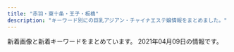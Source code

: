 ```yaml
---
title: "赤羽・東十条・王子・板橋"
description: "キーワード別にの巨乳アジアン・チャイナエステ嬢情報をまとめました。"
---
```


新着画像と新着キーワードをまとめています。
2021年04月09日の情報です。

<DmmAffiliateIns />
<KeywordTable
  shops={
    [
    {
        "station": "JR\u8d64\u7fbd\u99c5\u5357\u6539\u672d\u53e3(\u6771)",
        "url": "http://esthe-japan.work/flower/",
        "keywords": {
            "98": 1,
            "89": 3,
            "87": 3,
            "88": 3,
            "\u30bb\u30af\u30b7\u30fc": 6
        },
        "name": "FLOWER",
        "img_links": [
            "http://esthe-japan.work/flower/upload/202004/1588153474.png"
        ]
    },
    {
        "keywords": {},
        "img_links": [
            "https://nippori-massage.com/room/room-l3.jpg",
            "https://nippori-massage.com/images/esthe3.jpg",
            "https://nippori-massage.com/images/esthe2.jpg",
            "https://nippori-massage.com/images/header3.png",
            "https://nippori-massage.com/icon/yelp.png",
            "https://nippori-massage.com/icon/line.png",
            "https://nippori-massage.com/footer/footer-staff.png",
            "https://nippori-massage.com/footer/footer-tel.png",
            "https://nippori-massage.com/line/10min-coupon.png",
            "https://nippori-massage.com/images/line_friend.png",
            "https://nippori-massage.com/staff/nana-s1.jpg",
            "https://nippori-massage.com/images/main-sp.jpg",
            "https://nippori-massage.com/footer/footer-line.png",
            "https://nippori-massage.com/icon/facebook.png",
            "https://scdn.line-apps.com/n/line_add_friends/btn/ja.png",
            "https://nippori-massage.com/images/qrcode.png",
            "https://nippori-massage.com/line/line-qr.png",
            "https://nippori-massage.com//icon/facebook.png",
            "https://nippori-massage.com/room/room-l4.jpg",
            "https://nippori-massage.com/staff/yui-s1.jpg",
            "https://nippori-massage.com/staff/mirei-s1.jpg",
            "https://nippori-massage.com/images/esthe1.jpg",
            "https://nippori-massage.com/images/main1.jpg",
            "https://nippori-massage.com/staff/mirei-l1.jpg",
            "https://nippori-massage.com/room/room-l2.jpg",
            "https://nippori-massage.com/staff/yui-l1.jpg",
            "https://nippori-massage.com/images/obi.jpg",
            "https://nippori-massage.com/icon/twitter.png",
            "https://nippori-massage.com/staff/nana-l1.jpg",
            "https://nippori-massage.com/images/clear.png",
            "https://nippori-massage.com/room/room-l1.jpg",
            "https://nippori-massage.com/images/esthe4.jpg"
        ],
        "station": "\u5c3e\u4e45\u99c5",
        "url": "https://nippori-massage.com/",
        "name": "\u56de\u697d\u82d1"
    },
    {
        "keywords": {
            "D": 10,
            "C": 15,
            "85": 2,
            "E": 6,
            "86": 8,
            "87": 6
        },
        "url": "http://www.cocosia.work/",
        "img_links": [
            "http://www.cocosia.work/staff/riya.jpg",
            "http://www.cocosia.work/staff/hina.jpg",
            "http://www.cocosia.work/staff/rea.jpg",
            "http://www.cocosia.work/img/i_tel.png",
            "http://www.cocosia.work/staff/rea1.jpg",
            "http://www.cocosia.work/img/header_info.png",
            "http://www.cocosia.work/staff/riya1.jpg",
            "http://www.cocosia.work/img/int1_sp.jpg",
            "http://www.cocosia.work/staff/mao.jpg",
            "http://www.cocosia.work/staff/yuyu.jpg",
            "http://www.cocosia.work/img/int3.jpg",
            "http://www.cocosia.work/staff/hina1.jpg",
            "http://www.cocosia.work/img/concept_sp.jpg",
            "http://www.cocosia.work/img/bn_howto_sp.jpg",
            "http://www.cocosia.work/staff/mao1.jpg",
            "http://www.cocosia.work/img/int3_sp.jpg",
            "http://www.cocosia.work/staff/yuyu1.jpg",
            "http://www.cocosia.work/img/int2_sp.jpg",
            "http://www.cocosia.work/img/bn_howto.jpg",
            "http://www.cocosia.work/staff/mika.jpg",
            "http://www.cocosia.work/img/int2.jpg",
            "http://www.cocosia.work/staff/mika1.jpg",
            "http://www.cocosia.work/img/bn_contact_sp.jpg",
            "http://www.cocosia.work/img/int1.jpg",
            "http://www.cocosia.work/img/concept.jpg",
            "http://www.cocosia.work/img/bn_contact.jpg"
        ],
        "name": "Cocosia \uff5e\u30b3\u30b3\u30b7\u30a2\uff5e",
        "station": "JR\u8d64\u7fbd\u99c5\u897f\u53e3"
    },
    {
        "url": "http://mens-esthe-hitomebore.com/",
        "name": "\u521d\u604b",
        "station": "JR\u8d64\u7fbd\u99c5\u5357\u53e3",
        "img_links": [
            "http://mens-esthe-hitomebore.com/images/photo03.jpg",
            "http://mens-esthe-hitomebore.com/images/sample2.png",
            "http://mens-esthe-hitomebore.com/images/yuki.png",
            "http://mens-esthe-hitomebore.com/images/totop.png",
            "http://mens-esthe-hitomebore.com/images/hina.png",
            "http://mens-esthe-hitomebore.com/images/sample1-1.png"
        ],
        "keywords": {}
    },
    {
        "station": "JR\u8d64\u7fbd\u99c5\u6771\u53e3",
        "url": "https://dream.ests.jp/",
        "keywords": {
            "87": 1,
            "E": 1,
            "C": 9,
            "86": 4,
            "D": 6,
            "85": 2
        },
        "img_links": [
            "https://dream.ests.jp/images/end.png",
            "https://dream.ests.jp/images/s_therapist.jpg",
            "https://dream.ests.jp/photos/sites/12/2021/03/2021031110483021.jpg",
            "https://dream.ests.jp/photos/sites/12/2021/03/2021031110483161.jpg",
            "https://dream.ests.jp/images/2.jpg",
            "https://dream.ests.jp/images/news_bj3.jpg",
            "https://dream.ests.jp/images/s_pick.png",
            "https://dream.ests.jp/images/1.jpg",
            "https://dream.ests.jp/images/top.png",
            "https://dream.ests.jp/photos/sites/12/2021/03/2021031110482840.jpg",
            "https://dream.ests.jp/images/new.jpg",
            "https://dream.ests.jp/images/staff_bj3.jpg",
            "https://dream.ests.jp/images/s_link.jpg",
            "https://dream.ests.jp/images/mobile.jpg",
            "https://dream.ests.jp/images/line.png",
            "https://dream.ests.jp/photos/sites/12/2021/03/2021031110482744.jpg",
            "https://dream.ests.jp/images/s_news.jpg"
        ],
        "name": "Aroma Dream \uff5e\u30a2\u30ed\u30de\u30c9\u30ea\u30fc\u30e0\uff5e"
    },
    {
        "name": "\u30d7\u30ea\u30f3\u30b9",
        "keywords": {
            "86": 5,
            "89": 5,
            "85": 20,
            "D": 25,
            "C": 5
        },
        "img_links": [
            "http://prince.tyo.cm/photos/sites/76/2021/03/202103300949326.jpg",
            "http://prince.tyo.cm/images/room2.jpg",
            "http://prince.tyo.cm/images/info.jpg",
            "http://prince.tyo.cm/photos/sites/76/2021/03/2021033009493063.jpg",
            "http://prince.tyo.cm/photos/sites/76/2021/03/2021033009493042.jpg",
            "http://prince.tyo.cm/images/mobile.jpg",
            "http://prince.tyo.cm/images/s_news.jpg",
            "http://prince.tyo.cm/images/room4.jpg",
            "http://prince.tyo.cm/photos/sites/76/2021/03/2021033009493184.jpg",
            "http://prince.tyo.cm/images/s_cautions.jpg",
            "http://prince.tyo.cm/images/s_pick.jpg",
            "http://prince.tyo.cm/images/s_staff.jpg",
            "http://prince.tyo.cm/photos/sites/76/2021/03/2021033009493387.jpg",
            "http://prince.tyo.cm/images/room3.jpg",
            "http://prince.tyo.cm/images/s_info.jpg",
            "http://prince.tyo.cm/images/top.jpg",
            "http://prince.tyo.cm/photos/sites/76/2021/03/2021033009493237.jpg",
            "http://prince.tyo.cm/images/room1.jpg"
        ],
        "url": "http://prince.tyo.cm/",
        "station": "JR\u738b\u5b50\u99c5\u5317\u53e3"
    },
    {
        "url": "http://oji.pink/",
        "img_links": [
            "http://oji.pink/images/1.png",
            "http://oji.pink/images/g2.jpg",
            "http://oji.pink/images/zi_link.png",
            "http://oji.pink/images/mobile.jpg",
            "http://oji.pink/images/g1.jpg",
            "http://oji.pink/images/g5.jpg",
            "http://oji.pink/images/3.png",
            "http://oji.pink/images/r4.jpg",
            "http://oji.pink/images/r1.jpg",
            "http://oji.pink/images/new1.jpg",
            "http://oji.pink/images/top.jpg",
            "http://oji.pink/images/yuki.jpg",
            "http://oji.pink/images/zi_staff.png",
            "http://oji.pink/images/r3.jpg",
            "http://oji.pink/images/r2.jpg",
            "http://oji.pink/images/g0.jpg",
            "http://oji.pink/images/g7.jpg",
            "http://oji.pink/images/aki.jpg"
        ],
        "keywords": {
            "C": 15
        },
        "station": "JR\u738b\u5b50\u99c5\u5317\u53e3",
        "name": "\u7f8e\u5065"
    },
    {
        "url": "http://www.crossu.xyz/",
        "name": "\u685c\u306e\u604b",
        "keywords": {
            "\u30bb\u30af\u30b7\u30fc": 5
        },
        "station": "JR\u738b\u5b50\u99c5\u5317\u53e3",
        "img_links": [
            "http://www.crossu.xyz/uploads/180620/1-1P62010193X63.jpg",
            "http://www.crossu.xyz/uploads/allimg/180620/1-1P6201013133b.jpg",
            "http://www.crossu.xyz/uploads/180620/1-1P62010154K00.png",
            "http://www.crossu.xyz/templets/default/picture/head.jpg",
            "http://www.crossu.xyz/templets/default/picture/rec1.png",
            "http://www.crossu.xyz/templets/default/picture/interior_t.jpg",
            "http://www.crossu.xyz/templets/default/picture/staff_t.jpg",
            "http://www.crossu.xyz/uploads/191119/1-19111915043V27.jpg",
            "http://www.crossu.xyz/uploads/190924/1-1Z9241056212J.jpg",
            "http://www.crossu.xyz/uploads/180621/1-1P621101232H4.jpg",
            "http://www.crossu.xyz/uploads/181211/1-1Q2111433162D.jpg",
            "http://www.crossu.xyz/templets/default/picture/news.jpg",
            "http://www.crossu.xyz/uploads/191129/1-19112914393CK.jpg",
            "http://www.crossu.xyz/uploads/200528/1-20052Q52142229.jpg"
        ]
    },
    {
        "keywords": {
            "84": 3,
            "85": 3,
            "83": 3,
            "86": 3
        },
        "img_links": [
            "http://yuri.msa.jp/images/1.jpg",
            "http://yuri.msa.jp/images/staff_06.jpg",
            "http://yuri.msa.jp/images/top1.jpg",
            "http://yuri.msa.jp/layer/images/top.jpg",
            "http://yuri.msa.jp/images/staff_bj4.png",
            "http://yuri.msa.jp/images/staff_03.jpg",
            "http://yuri.msa.jp/images/ser2.jpg",
            "http://yuri.msa.jp/layer/images/top/top_06.jpg",
            "http://yuri.msa.jp/layer/images/top/top_02.jpg",
            "http://yuri.msa.jp/images/s_info.png",
            "http://yuri.msa.jp/images/staff_02.jpg",
            "http://yuri.msa.jp/layer/images/top/top_03.jpg",
            "http://yuri.msa.jp/images/info.png",
            "http://yuri.msa.jp/layer/images/top/top_05.jpg",
            "http://yuri.msa.jp/layer/images/top/top_04.jpg",
            "http://yuri.msa.jp/images/wenzi-staff.png",
            "http://yuri.msa.jp/images/staff_04.jpg",
            "http://yuri.msa.jp/images/staff_01.jpg",
            "http://yuri.msa.jp/layer/images/top/top_08.png",
            "http://yuri.msa.jp/images/s_service.png",
            "http://yuri.msa.jp/images/ser4.jpg",
            "http://yuri.msa.jp/images/ser3.jpg",
            "http://yuri.msa.jp/images/staff_bj1.png",
            "http://yuri.msa.jp/images/ser1.jpg",
            "http://yuri.msa.jp/layer/images/top/top_01.jpg",
            "http://yuri.msa.jp/images/top2.jpg"
        ],
        "station": "JR\u6771\u5341\u6761\u99c5\u5317\u53e3",
        "name": "\u767e\u5408",
        "url": "http://yuri.msa.jp/"
    },
    {
        "img_links": [],
        "name": "\u5922\u3054",
        "url": "https://yumego.tyo.cm/",
        "station": "JR\u5341\u6761\u99c5\u5357\u53e3",
        "keywords": {}
    },
    {
        "keywords": {},
        "name": "Kiss you",
        "url": "http://kissyourelax.xyz/",
        "img_links": [
            "http://kissyourelax.xyz/img/botton.jpg",
            "http://kissyourelax.xyz/uploads/190712/1-1ZG2111F3448.jpg",
            "http://kissyourelax.xyz/uploads/190514/1-1Z5140R02A31.jpg",
            "http://kissyourelax.xyz/uploads/190426/1-1Z4261G221600.jpg",
            "http://kissyourelax.xyz/uploads/190426/1-1Z4261G1591I.jpg",
            "http://kissyourelax.xyz/uploads/190802/1-1ZP20P930U4.jpg",
            "http://kissyourelax.xyz/uploads/200812/1-200Q2125423452.jpg",
            "http://kissyourelax.xyz/uploads/190802/1-1ZP20P91YN.jpg",
            "http://kissyourelax.xyz/uploads/190426/1-1Z4261G229208.jpg",
            "http://kissyourelax.xyz/uploads/191213/1-19121315493M58.jpg",
            "http://kissyourelax.xyz/uploads/200929/1-200929125H1111.jpg",
            "http://kissyourelax.xyz/uploads/200812/1-200Q212540D24.jpg",
            "http://kissyourelax.xyz/uploads/190422/1-1Z422144244F3.jpg",
            "http://kissyourelax.xyz/uploads/190422/1-1Z422143352a6.jpg",
            "http://kissyourelax.xyz/uploads/190422/1-1Z42214343N22.jpg",
            "http://kissyourelax.xyz/uploads/190920/1-1Z9200Z645220.jpg",
            "http://kissyourelax.xyz/uploads/200929/1-200929125F62K.jpg",
            "http://kissyourelax.xyz/uploads/190712/1-1ZG2111A3147.jpg",
            "http://kissyourelax.xyz/img/s0.png",
            "http://kissyourelax.xyz/uploads/191129/1-191129154603T5.jpg",
            "http://kissyourelax.xyz/uploads/190625/1-1Z625203Q3N2.jpg",
            "http://kissyourelax.xyz/uploads/190625/1-1Z625204313L6.jpg",
            "http://kissyourelax.xyz/uploads/191213/1-1912131550052E.jpg",
            "http://kissyourelax.xyz/uploads/190514/1-1Z5140R044351.jpg"
        ],
        "station": "JR\u8d64\u7fbd\u99c5"
    },
    {
        "keywords": {
            "89": 2,
            "D": 6,
            "87": 6,
            "F": 2,
            "\u30bb\u30af\u30b7\u30fc": 3
        },
        "station": "\u8d64\u7fbd\u5ca9\u6df5\u99c52\u756a\u51fa\u53e3",
        "url": "http://www.goodtime.iesjp.com/",
        "img_links": [
            "http://www.goodtime.iesjp.com/images/m-head.jpg",
            "http://www.goodtime.iesjp.com/images/m-top-right03.jpg",
            "http://www.goodtime.iesjp.com/photo_news/upimg/43415603819cc9fd0d_1.jpg",
            "http://www.goodtime.iesjp.com/photo_news/upimg/20911603de0e3ad912_0.jpg",
            "http://www.goodtime.iesjp.com/images/m-top-right02.jpg",
            "http://www.goodtime.iesjp.com/images/m-top-right04.jpg",
            "http://www.goodtime.iesjp.com/images/m-yejiao.jpg",
            "http://www.goodtime.iesjp.com/files/001.jpg",
            "http://www.goodtime.iesjp.com/images/top-left01.jpg",
            "http://www.goodtime.iesjp.com/images/m-top02.jpg",
            "http://www.goodtime.iesjp.com/photo_news/upimg/1591860540114b630a_0.jpg",
            "http://www.goodtime.iesjp.com/photo_news/upimg/39901600bd6533312b_0.jpg",
            "http://www.goodtime.iesjp.com/images/m-left.jpg",
            "http://www.goodtime.iesjp.com/images/m-top03.jpg",
            "http://www.goodtime.iesjp.com/photo_news/upimg/529386029caabbb08f_0.jpg",
            "http://www.goodtime.iesjp.com/images/call.png",
            "http://www.goodtime.iesjp.com/images/m-right.jpg",
            "http://www.goodtime.iesjp.com/photo_news/upimg/9551260612c3a834b0_0.jpg",
            "http://www.goodtime.iesjp.com/photo_news/upimg/2288060497ed9031e6_0.jpg",
            "http://www.goodtime.iesjp.com/images/m-top-right01.jpg",
            "http://www.goodtime.iesjp.com/files/003.jpg",
            "http://www.goodtime.iesjp.com/files/004.jpg",
            "http://www.goodtime.iesjp.com/files/006.jpg"
        ],
        "name": "GOOD TIME"
    },
    {
        "keywords": {},
        "url": "https://wagaya.xyz.mn/",
        "img_links": [],
        "station": "JR\u738b\u5b50\u99c5\u4e2d\u592e\u53e3",
        "name": "\u6211\u304c\u5bb6"
    },
    {
        "name": "Love Sea",
        "url": "https://higashijujo-mensesthe.com/",
        "station": "JR\u6771\u5341\u6761\u99c5\u5317\u53e3",
        "keywords": {},
        "img_links": [
            "https://higashijujo-mensesthe.com/staff/kimi-s2.jpg",
            "https://higashijujo-mensesthe.com/button/home.png",
            "https://higashijujo-mensesthe.com/menu/blog.png",
            "https://higashijujo-mensesthe.com/images/clear.png",
            "https://higashijujo-mensesthe.com/2019/08/10/kimi-s1.jpg",
            "https://higashijujo-mensesthe.com/room/room-l1.jpg",
            "https://higashijujo-mensesthe.com/staff/lime-l1.jpg",
            "https://higashijujo-mensesthe.com/room/room-l2.jpg",
            "https://higashijujo-mensesthe.com/2019/10/21/rika-s1.jpg",
            "https://higashijujo-mensesthe.com/button/staff.png",
            "https://higashijujo-mensesthe.com/images/main-sp.jpg",
            "https://higashijujo-mensesthe.com/icon/line.png",
            "https://higashijujo-mensesthe.com/images/footer-l.png",
            "https://higashijujo-mensesthe.com/staff/kimi-l1.jpg",
            "https://higashijujo-mensesthe.com/staff/satomi-l1.jpg",
            "https://higashijujo-mensesthe.com/staff/satomi-s1.jpg",
            "https://higashijujo-mensesthe.com/room/esthe2.jpg",
            "https://higashijujo-mensesthe.com/images/header3.png",
            "https://higashijujo-mensesthe.com/icon/yelp.png",
            "https://higashijujo-mensesthe.com/room/room-l3.jpg",
            "https://higashijujo-mensesthe.com/staff/kimi-l2.jpg",
            "https://higashijujo-mensesthe.com/room/esthe1.jpg",
            "https://higashijujo-mensesthe.com/2019/08/23/satomi-s1.jpg",
            "https://higashijujo-mensesthe.com/menu/info.png",
            "https://higashijujo-mensesthe.com/menu/home.png",
            "https://higashijujo-mensesthe.com/images/footer-r.png",
            "https://higashijujo-mensesthe.com/icon/twitter.png",
            "https://higashijujo-mensesthe.com/staff/rika-s1.jpg",
            "https://higashijujo-mensesthe.com/menu/friend.png",
            "https://higashijujo-mensesthe.com/staff/runa-s1.jpg",
            "https://higashijujo-mensesthe.com/2020/02/29/lime-s1.jpg",
            "https://higashijujo-mensesthe.com/staff/kimi-s1.jpg",
            "https://higashijujo-mensesthe.com/images/qrcode.png",
            "https://higashijujo-mensesthe.com/room/room-l4.jpg",
            "https://higashijujo-mensesthe.com/images/flower.png",
            "https://higashijujo-mensesthe.com/staff/runa-l1.jpg",
            "https://higashijujo-mensesthe.com/2019/08/22/runa-s1.jpg",
            "https://higashijujo-mensesthe.com/images/main1.jpg",
            "https://higashijujo-mensesthe.com/staff/rika-l1.jpg",
            "https://higashijujo-mensesthe.com/icon/facebook.png",
            "https://higashijujo-mensesthe.com/menu/gallery.png",
            "https://higashijujo-mensesthe.com/staff/lime-s1.jpg",
            "https://higashijujo-mensesthe.com/room/esthe3.jpg",
            "https://higashijujo-mensesthe.com/images/camp.jpg",
            "https://higashijujo-mensesthe.com/button/blog.png"
        ]
    },
    {
        "station": "JR\u8d64\u7fbd\u99c5\u5357\u53e3",
        "url": "http://flower.este88.com/",
        "name": "Flower",
        "keywords": {},
        "img_links": [
            "http://flower.este88.com/i/images/access4.jpg",
            "http://flower.este88.com/gals/emi1.jpg",
            "http://flower.este88.com/gals/haruka1.jpg",
            "http://flower.este88.com/images/m02.jpg",
            "http://flower.este88.com/gals/yuuna1.jpg",
            "http://flower.este88.com/i/images/access3.jpg",
            "http://flower.este88.com/i/images/access6.jpg",
            "http://flower.este88.com/images/kp01.jpg",
            "http://flower.este88.com/images/dot.png",
            "http://flower.este88.com/i/images/access1.jpg",
            "http://flower.este88.com/i/images/access7.jpg",
            "http://flower.este88.com/gals/moe1.jpg",
            "http://flower.este88.com/images/m01.jpg",
            "http://flower.este88.com/i/images/access2.jpg",
            "http://flower.este88.com/images/m03.jpg",
            "http://flower.este88.com/i/images/access5.jpg",
            "http://flower.este88.com/images/m05.jpg",
            "http://flower.este88.com/images/m04.jpg",
            "http://flower.este88.com/gals/erika1.jpg",
            "http://flower.este88.com/gals/riri1.jpg",
            "http://flower.este88.com/images/img1.jpg"
        ]
    },
    {
        "keywords": {},
        "url": "http://www.l-yuri.work/",
        "name": "\u767e\u5408",
        "station": "\u84ee\u6839\u99c5\u6771\u53e3",
        "img_links": [
            "http://www.l-yuri.work/staff/yuki.jpg",
            "http://www.l-yuri.work/images/news.png",
            "http://www.l-yuri.work/images/mobile.jpg",
            "http://www.l-yuri.work/img/aki1.jpg",
            "http://www.l-yuri.work/staff/aki.jpg",
            "http://www.l-yuri.work/img/yuki1.jpg",
            "http://www.l-yuri.work/images/tel.jpg",
            "http://www.l-yuri.work/images/h_line.jpg",
            "http://www.l-yuri.work/img/emi1.jpg",
            "http://www.l-yuri.work/staff/emi.jpg",
            "http://www.l-yuri.work/images/interior_t.jpg",
            "http://www.l-yuri.work/images/int2.png",
            "http://www.l-yuri.work/images/head.jpg",
            "http://www.l-yuri.work/staff/rina.jpg",
            "http://www.l-yuri.work/images/s1.png",
            "http://www.l-yuri.work/images/tg.jpg",
            "http://www.l-yuri.work/images/3.png",
            "http://www.l-yuri.work/images/int1.png",
            "http://www.l-yuri.work/images/1.png",
            "http://www.l-yuri.work/img/rina1.jpg",
            "http://www.l-yuri.work/images/sys.png",
            "http://www.l-yuri.work/images/staff_t.jpg",
            "http://www.l-yuri.work/images/4.png",
            "http://www.l-yuri.work/images/2.png"
        ]
    },
    {
        "url": "http://minming.work/",
        "station": "\u9ad8\u5cf6\u5e73\u99c5",
        "keywords": {
            "86": 2,
            "88": 1,
            "\u4e73": 1,
            "D": 3
        },
        "img_links": [
            "http://minming.work/uploads/allimg/210222/1-2102221K144L3.png",
            "http://minming.work/uploads/210405/1-2104051H21N45.jpg",
            "http://minming.work/uploads/210405/1-2104051H4034V.jpg",
            "http://minming.work/uploads/210405/1-2104051H30X20.jpg"
        ],
        "name": "Jessica"
    },
    {
        "station": "JR\u8d64\u7fbd\u99c5\u6771\u53e3",
        "url": "http://angel-aroma.net/",
        "name": "\u30c0\u30fc\u30ea\u30f3",
        "keywords": {
            "84": 2,
            "86": 4,
            "82": 2,
            "87": 2
        },
        "img_links": [
            "http://angel-aroma.net/img/m5.jpg",
            "http://angel-aroma.net/img/sta3.jpg",
            "http://angel-aroma.net/img/m30.jpg",
            "http://angel-aroma.net/img/stafft.jpg",
            "http://angel-aroma.net/img/m4.jpg",
            "http://angel-aroma.net/img/sta2.jpg",
            "http://angel-aroma.net/img/m2.jpg",
            "http://angel-aroma.net/img/m1.jpg",
            "http://angel-aroma.net/img/m10.jpg",
            "http://angel-aroma.net/img/sta6.jpg",
            "http://angel-aroma.net/img/no.png",
            "http://angel-aroma.net/img/sta5.jpg",
            "http://angel-aroma.net/img/sta1.jpg",
            "http://angel-aroma.net/img/top.jpg",
            "http://angel-aroma.net/img/qr.jpg",
            "http://angel-aroma.net/img/m20.jpg",
            "http://angel-aroma.net/img/m6.jpg",
            "http://angel-aroma.net/img/m3.jpg"
        ]
    },
    {
        "img_links": [
            "http://www.roserelaxation.info/upload/201808/thumb_dis/1535596152.jpg",
            "http://www.roserelaxation.info/upload/202007/thumb/1594636355.jpg",
            "http://www.roserelaxation.info/upload/201807/1531197286.jpg",
            "http://www.roserelaxation.info/upload/202007/thumb_dis/1594636684.jpg",
            "http://www.roserelaxation.info/upload/201708/1502280972.jpg",
            "http://www.roserelaxation.info/upload/201807/thumb_dis/1531195547.jpg",
            "http://www.roserelaxation.info/upload/201807/thumb/1531195547.jpg",
            "http://www.roserelaxation.info/upload/images/20171206_132823.jpg",
            "http://www.roserelaxation.info/upload/201801/thumb/1517150493.jpg",
            "http://www.roserelaxation.info/upload/images/20170613_104732.jpg",
            "http://www.roserelaxation.info/upload/images/20171206_132919.jpg",
            "http://www.roserelaxation.info/upload/201707/1499300573.jpg",
            "http://www.roserelaxation.info/upload/201801/1517150493.jpg",
            "http://www.roserelaxation.info/upload/201708/thumb_dis/1502280972.jpg",
            "http://www.roserelaxation.info/upload/202007/thumb_dis/1594636246.jpg",
            "http://www.roserelaxation.info/upload/images/20171206_132851.jpg",
            "http://www.roserelaxation.info/upload/201807/1531195952.jpg",
            "http://www.roserelaxation.info/upload/202007/1594636246.jpg",
            "http://www.roserelaxation.info/upload/images/20171214_032900.jpg",
            "http://www.roserelaxation.info/upload/201712/1512155748.jpg",
            "http://www.roserelaxation.info/upload/images/20170525_102731.jpg",
            "http://www.roserelaxation.info/upload/201807/thumb_dis/1531197286.jpg",
            "http://www.roserelaxation.info/upload/202007/thumb/1594636246.jpg",
            "http://www.roserelaxation.info/upload/201807/thumb/1531195952.jpg",
            "http://www.roserelaxation.info/upload/202007/thumb/1594636684.jpg",
            "http://www.roserelaxation.info/upload/202007/1594636355.jpg",
            "http://www.roserelaxation.info/upload/202007/1594636684.jpg",
            "http://www.roserelaxation.info/upload/201801/thumb_dis/1517150493.jpg",
            "http://www.roserelaxation.info/upload/201807/1531195547.jpg",
            "http://www.roserelaxation.info/upload/images/20171206_133002.jpg",
            "http://www.roserelaxation.info/upload/202007/thumb_dis/1594636355.jpg",
            "http://www.roserelaxation.info/upload/201807/thumb_dis/1531195952.jpg",
            "http://www.roserelaxation.info/upload/201712/thumb/1512155748.jpg",
            "http://www.roserelaxation.info/upload/202008/1598846272.jpg",
            "http://www.roserelaxation.info/upload/201712/thumb_dis/1512155748.jpg",
            "http://www.roserelaxation.info/upload/202007/thumb_dis/1594636322.jpg",
            "http://www.roserelaxation.info/upload/images/20170706_091357.jpg"
        ],
        "url": "http://www.roserelaxation.info/",
        "station": "JR\u8d64\u7fbd\u99c5\u5357\u53e3",
        "name": "Only one \uff5e\u30aa\u30f3\u30ea\u30fc\u30ef\u30f3\uff5e",
        "keywords": {}
    },
    {
        "station": "JR\u738b\u5b50\u99c5\u5317\u53e3",
        "keywords": {},
        "name": "\u3084\u3059\u3089\u304e",
        "url": "http://tenpo5.iest.info/",
        "img_links": []
    },
    {
        "station": "JR\u6771\u5341\u6761\u99c5\u5317\u53e3",
        "img_links": [
            "http://shanshan-esthe.com/img/sta14.jpg",
            "http://shanshan-esthe.com/img/no.png",
            "http://shanshan-esthe.com/img/st16.jpg",
            "http://shanshan-esthe.com/img/st14.jpg",
            "http://shanshan-esthe.com/img/sta0.jpg"
        ],
        "name": "\u9999\u9999",
        "keywords": {
            "D": 2,
            "86": 2
        },
        "url": "http://shanshan-esthe.com/"
    },
    {
        "keywords": {
            "86": 2,
            "D": 3,
            "87": 1,
            "84": 1,
            "85": 1,
            "89": 1,
            "E": 2,
            "C": 1
        },
        "url": "http://www.e-baby.work/",
        "station": "JR\u8d64\u7fbd\u99c5\u6771\u53e3",
        "img_links": [
            "http://www.e-baby.work/staff/kumic.jpg",
            "http://www.e-baby.work/img/all/loader.png",
            "http://www.e-baby.work/staff/maya1.jpg",
            "http://www.e-baby.work/staff/kumi1.jpg",
            "http://www.e-baby.work/img/all/icon2.png",
            "http://www.e-baby.work/staff/karen1.jpg",
            "http://www.e-baby.work/staff/rina1.jpg",
            "http://www.e-baby.work/staff/yuka1.jpg",
            "http://www.e-baby.work/staff/haru1.jpg"
        ],
        "name": "\u30a2\u30a4\u30ea\u30b9"
    },
    {
        "url": "http://lastpara.net/",
        "name": "Last Paradise \uff5e\u30e9\u30b9\u30c8\u30d1\u30e9\u30c0\u30a4\u30b9\uff5e",
        "keywords": {
            "86": 4,
            "90": 2,
            "84": 4,
            "85": 9
        },
        "station": "JR\u8d64\u7fbd\u99c5\u5357\u53e3",
        "img_links": [
            "http://lastpara.net/image/cast/cast_287_1_s.jpg",
            "http://lastpara.net/image/cast/cast_263_1_s.jpg",
            "http://lastpara.net/image/cast/cast_259_1_l.jpg",
            "http://lastpara.net/image/cast/cast_261_1_l.jpg",
            "http://lastpara.net/image/cast/cast_259_1_s.jpg",
            "http://lastpara.net/image/cast/cast_265_1_s.jpg",
            "http://lastpara.net/image/cast/cast_262_1_l.jpg",
            "http://lastpara.net/image/cast/cast_263_1_l.jpg",
            "http://lastpara.net/image/cast/cast_256_1_l.jpg",
            "http://lastpara.net/image/cast/cast_287_1_l.jpg",
            "http://lastpara.net/image/cast/cast_255_1_l.jpg",
            "http://lastpara.net/image/cast/cast_286_1_s.jpg",
            "http://lastpara.net/img/event/camp_top_02.jpg",
            "http://lastpara.net/image/cast/cast_286_1_l.jpg",
            "http://lastpara.net/img/news-ttl.jpg",
            "http://lastpara.net/img/recuit.png",
            "http://lastpara.net/image/cast/cast_256_1_s.jpg",
            "http://lastpara.net/image/cast/cast_265_1_l.jpg"
        ]
    },
    {
        "img_links": [
            "http://ka-en.work/sp/img/info.jpg",
            "http://ka-en.work/sp/img/st3.jpg",
            "http://ka-en.work/img/acc4.jpg",
            "http://ka-en.work/sp/img/pc.jpg",
            "http://ka-en.work/img/fla-3.jpg",
            "http://ka-en.work/img/s6.jpg",
            "http://ka-en.work/img/botton5.jpg",
            "http://ka-en.work/img/s2.jpg",
            "http://ka-en.work/sp/img/acc5.jpg",
            "http://ka-en.work/sp/img/kanban.jpg",
            "http://ka-en.work/sp/img/p-10.jpg",
            "http://ka-en.work/img/botton4.jpg",
            "http://ka-en.work/img/botton3.jpg",
            "http://ka-en.work/sp/img/t-t.jpg",
            "http://ka-en.work/sp/img/st10.jpg",
            "http://ka-en.work/img/acc1.jpg",
            "http://ka-en.work/img/st3.jpg",
            "http://ka-en.work/sp/img/botton.jpg",
            "http://ka-en.work/sp/img/t-o.jpg",
            "http://ka-en.work/sp/img/p-9.jpg",
            "http://ka-en.work/sp/img/st7.jpg",
            "http://ka-en.work/sp/img/acc1.jpg",
            "http://ka-en.work/img/fla-2.jpg",
            "http://ka-en.work/sp/img/acc4.jpg",
            "http://ka-en.work/sp/img/acc3.jpg",
            "http://ka-en.work/sp/img/t-r.jpg",
            "http://ka-en.work/img/s3.jpg",
            "http://ka-en.work/img/botton.jpg",
            "http://ka-en.work/img/st7.jpg",
            "http://ka-en.work/sp/img/st9.jpg",
            "http://ka-en.work/sp/img/time.jpg",
            "http://ka-en.work/img/st4.jpg",
            "http://ka-en.work/img/st2.jpg",
            "http://ka-en.work/img/foot.jpg",
            "http://ka-en.work/sp/img/st4.jpg",
            "http://ka-en.work/img/s7.jpg",
            "http://ka-en.work/sp/img/st2.jpg",
            "http://ka-en.work/img/st1.jpg",
            "http://ka-en.work/sp/img/cam.jpg",
            "http://ka-en.work/sp/img/st1.jpg",
            "http://ka-en.work/img/fla-1.jpg",
            "http://ka-en.work/img/s10.jpg",
            "http://ka-en.work/img/mo.png",
            "http://ka-en.work/img/acc3.jpg",
            "http://ka-en.work/img/head.jpg",
            "http://ka-en.work/img/kanban.jpg",
            "http://ka-en.work/sp/img/pic.jpg",
            "http://ka-en.work/img/acc5.jpg",
            "http://ka-en.work/sp/img/p-4.jpg",
            "http://ka-en.work/img/botton6.jpg",
            "http://ka-en.work/sp/img/t-s.jpg",
            "http://ka-en.work/sp/img/t-a.jpg",
            "http://ka-en.work/img/s4.jpg",
            "http://ka-en.work/sp/img/st6.jpg",
            "http://ka-en.work/img/st10.jpg",
            "http://ka-en.work/img/acc2.jpg",
            "http://ka-en.work/img/st6.jpg",
            "http://ka-en.work/img/st8.jpg",
            "http://ka-en.work/sp/img/acc2.jpg",
            "http://ka-en.work/sp/img/add.jpg",
            "http://ka-en.work/sp/img/tel.jpg",
            "http://ka-en.work/img/botton2.jpg",
            "http://ka-en.work/sp/img/st8.jpg",
            "http://ka-en.work/img/s9.jpg",
            "http://ka-en.work/img/st9.jpg",
            "http://ka-en.work/sp/img/sys.jpg",
            "http://ka-en.work/sp/img/tit.jpg"
        ],
        "keywords": {
            "D": 5,
            "85": 12,
            "C": 17,
            "86": 2,
            "84": 1,
            "88": 2,
            "87": 1,
            "E": 3
        },
        "url": "http://ka-en.work/",
        "station": "JR\u8d64\u7fbd\u99c5\u6771\u53e3",
        "name": "\u83ef\u8276"
    },
    {
        "url": "https://www.sinraku.work/",
        "keywords": {},
        "station": "JR\u8d64\u7fbd\u99c5\u6771\u53e3",
        "name": "\u5fc3\u697d",
        "img_links": [
            "https://www.sinraku.work/images/time.jpg",
            "https://www.sinraku.work/images/menu/top.png",
            "https://www.sinraku.work/staff/rina.jpg",
            "https://www.sinraku.work/images/interior_t.jpg",
            "https://www.sinraku.work/images/sys.png",
            "https://www.sinraku.work/img/koko1.jpg",
            "https://www.sinraku.work/img/miho1.jpg",
            "https://www.sinraku.work/images/int2.png",
            "https://www.sinraku.work/img/kai1.jpg",
            "https://www.sinraku.work/images/menu/interior.png",
            "https://www.sinraku.work/staff/koko.jpg",
            "https://www.sinraku.work/staff/kai.jpg",
            "https://www.sinraku.work/images/rec.jpg",
            "https://www.sinraku.work/images/tel.png",
            "https://www.sinraku.work/img/rina1.jpg",
            "https://www.sinraku.work/images/staff_t.jpg",
            "https://www.sinraku.work/images/tg.png",
            "https://www.sinraku.work/images/int1.jpg",
            "https://www.sinraku.work/images/news.jpg",
            "https://www.sinraku.work/images/menu/staff.png",
            "https://www.sinraku.work/staff/miho.jpg"
        ]
    },
    {
        "img_links": [
            "http://www.darling.esjp.info/img/nav-004.png",
            "http://www.darling.esjp.info/img/stt.jpg",
            "http://www.darling.esjp.info/img/stb.jpg",
            "http://www.darling.esjp.info/files/008.jpg",
            "http://www.darling.esjp.info/img/top01.png",
            "http://www.darling.esjp.info/img/nav-001.png",
            "http://www.darling.esjp.info/img/nav-005.png",
            "http://www.darling.esjp.info/files/003.jpg",
            "http://www.darling.esjp.info/files/007.jpg",
            "http://www.darling.esjp.info/files/002.jpg",
            "http://www.darling.esjp.info/img/nav-003.png",
            "http://www.darling.esjp.info/img/tel.png",
            "http://www.darling.esjp.info/files/001.jpg",
            "http://www.darling.esjp.info/img/nav-002.png",
            "http://www.darling.esjp.info/img/nav-006.png"
        ],
        "name": "Darling \uff5e\u30c0\u30fc\u30ea\u30f3\uff5e",
        "url": "http://www.darling.esjp.info/",
        "station": "JR\u8d64\u7fbd\u99c5\u5357\u53e3",
        "keywords": {
            "87": 4,
            "86": 1,
            "D": 5
        }
    }
]
}
/>
<DmmAffiliateScript />
